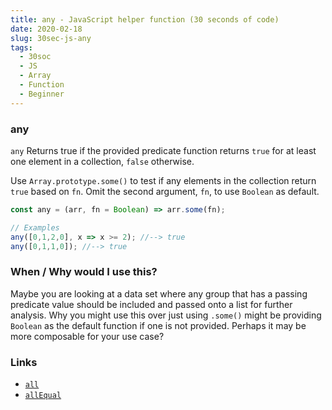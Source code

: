 ```yaml
---
title: any - JavaScript helper function (30 seconds of code)
date: 2020-02-18
slug: 30sec-js-any
tags:
  - 30soc
  - JS
  - Array
  - Function
  - Beginner
---
```


### any
`any` Returns true if the provided predicate function returns `true` for at least one element in a collection, `false` otherwise.

Use `Array.prototype.some()` to test if any elements in the collection return `true` based on `fn`. Omit the second argument, `fn`, to use `Boolean` as default.


```js
const any = (arr, fn = Boolean) => arr.some(fn);

// Examples
any([0,1,2,0], x => x >= 2); //--> true
any([0,1,1,0]); //--> true
```

### When / Why would I use this?
Maybe you are looking at a data set where any group that has a passing predicate value should be included and passed onto a list for further analysis. Why you might use this over just using `.some()` might be providing `Boolean` as the default function if one is not provided. Perhaps it may be more composable for your use case?

### Links
- [`all`](/30sec-js-all)
- [`allEqual`](/30sec-js-allEqual)

